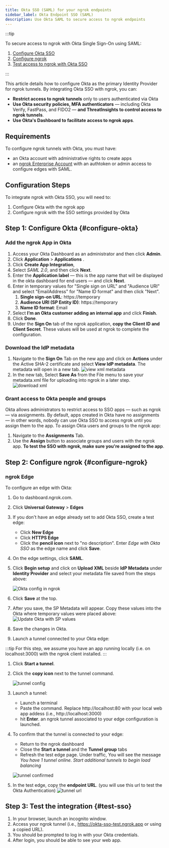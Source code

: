 ```yaml
---
title: Okta SSO (SAML) for your ngrok endpoints
sidebar_label: Okta Endpoint SSO (SAML)
description: Use Okta SAML to secure access to ngrok endpoints
---
```



<Disclaimer />

:::tip

To secure access to ngrok with Okta Single Sign-On using SAML:

1. [Configure Okta SSO](#configure-okta)
1. [Configure ngrok](#configure-ngrok)
1. [Test access to ngrok with Okta SSO](#test-sso)

:::

This article details how to configure Okta as the primary Identity Provider for ngrok tunnels.
By integrating Okta SSO with ngrok, you can:

- **Restrict access to ngrok tunnels** only to users authenticated via Okta
- **Use Okta security policies, MFA authenticators** — including Okta Verify, FastPass, and FIDO2 — **and ThreatInsights to control access to ngrok tunnels**.
- **Use Okta's Dashboard to facilitate access to ngrok apps**.

## Requirements

To configure ngrok tunnels with Okta, you must have:

- an Okta account with administrative rights to create apps
- an [ngrok Enterprise Account](https://ngrok.com/pricing) with an authtoken or admin access to configure edges with SAML.

## Configuration Steps

To integrate ngrok with Okta SSO, you will need to:

1. Configure Okta with the ngrok app
1. Configure ngrok with the SSO settings provided by Okta

## **Step 1**: Configure Okta {#configure-okta}

### Add the ngrok App in Okta

1. Access your Okta Dashboard as an administrator and then click **Admin**.
1. Click **Application** > **Applications** .
1. Click **Create App Integration**,
1. Select _SAML 2.0_, and then click **Next**.
1. Enter the **Application label** — this is the app name that will be displayed in the okta dashboard for end users — and click **Next**.
1. Enter in temporary values for "Single sign on URL" and "Audience URI" and select "EmailAddress" for "Name ID format" and then click "Next".
   1. **Single sign-on URL**: https://temporary
   1. **Audience URI (SP Entity ID)**: https://temporary
   1. **Name ID format**: Email
1. Select **I’m an Okta customer adding an internal app** and click **Finish**.
1. Click **Done**.
1. Under the **Sign On** tab of the ngrok application, **copy the Client ID and Client Secret**. These values will be used at ngrok to complete the configuration.

### Download the IdP metadata

1. Navigate to the **Sign On** Tab on the new app and click on **Actions** under the Active SHA-2 certificate and select **View IdP metadata**. The metadata will open in a new tab.
   ![view xml metadata](../img/okta-view-cert.png)
1. In the new tab, Select **Save As** from the File menu to save your metadata.xml file for uploading into ngrok in a later step.
   ![download xml](../img/okta-save-as-xml.png)

### Grant access to Okta people and groups

Okta allows administrators to restrict access to SSO apps — such as ngrok — via assignments. By default, apps created in Okta have no assignments — in other words, nobody can use Okta SSO to access ngrok until you assign them to the app. To assign Okta users and groups to the ngrok app:

1. Navigate to the **Assignments** Tab.
1. Use the **Assign** button to associate groups and users with the ngrok app. **To test the SSO with ngrok, make sure you're assigned to the app**.

## **Step 2**: Configure ngrok {#configure-ngrok}

### ngrok Edge

To configure an edge with Okta:

1. Go to dashboard.ngrok.com.
1. Click **Universal Gateway** > **Edges**
1. If you don't have an edge already set to add Okta SSO, create a test edge:
   - Click **New Edge**
   - Click **HTTPS Edge**
   - Click the **pencil icon** next to "no description". Enter _Edge with Okta SSO_ as the edge name and click **Save**.
1. On the edge settings, click **SAML**.
1. Click **Begin setup** and click on **Upload XML** beside **IdP Metadata** under **Identity Provider** and select your metadata file saved from the steps above:

   ![Okta config in ngrok](../img/okta-5.png)

1. Click **Save** at the top.
1. After you save, the SP Metadata will appear. Copy these values into the Okta where temporary values were placed above:
   ![Update Okta with SP values](../img/okta-6.png)
1. Save the changes in Okta.
1. Launch a tunnel connected to your Okta edge:

:::tip
For this step, we assume you have an app running locally (i.e. on localhost:3000) with the ngrok client installed.
:::

1.  Click **Start a tunnel**.
1.  Click the **copy icon** next to the tunnel command.

    ![tunnel config](../img/okta-2.png)

1.  Launch a tunnel:
    - Launch a terminal
    - Paste the command. Replace http://localhost:80 with your local web app addess (i.e., http://localhost:3000)
    - hit **Enter**. an ngrok tunnel associated to your edge configuration is launched.
1.  To confirm that the tunnel is connected to your edge:
    - Return to the ngrok dashboard
    - Close the **Start a tunnel** and the **Tunnel group** tabs
    - Refresh the test edge page. Under traffic, You will see the message _You have 1 tunnel online. Start additional tunnels to begin load balancing_

    ![tunnel confirmed](../img/okta-3.png)

1.  In the test edge, copy the **endpoint URL**. (you will use this url to test the Okta Authentication)
    ![tunnel url](../img/okta-4.png)

## Step 3: Test the integration {#test-sso}

1. In your browser, launch an incognito window.
1. Access your ngrok tunnel (i.e., https://okta-sso-test.ngrok.app or using a copied URL).
1. You should be prompted to log in with your Okta credentials.
1. After login, you should be able to see your web app.
